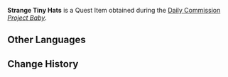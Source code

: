 {{Item Infobox
|id           = 120015
|image        = Item Parcel.png
|type         = Quest Items
|quality      = 
|description  = A pile of strange tiny hats. It is unclear who they were made for...
|source1      = Obtained during ''[[Project Baby]]''
}}
'''Strange Tiny Hats''' is a Quest Item obtained during the [[Commissions|Daily Commission]] ''[[Project Baby]]''.

==Other Languages==
{{Other Languages
|default_hidden = 1
|en      = Strange Tiny Hats
|zhs     = 奇怪的小型帽子
|zhs_rm  = Qíguài de Xiǎoxíng Màozi
|zht     = 奇怪的小型帽子
|zht_rm  = Qíguài de Xiǎoxíng Màozi
|ja      = 小さな変わった帽子
|ja_rm   = Chiisana Kawatta Boushi
|ko      = 이상한 소형 모자
|ko_rm   = Isanghan Sohyeong Moja
|es      = Sombreros diminutos extraños
|fr      = Petits chapeaux étranges
|ru      = Странные шапочки
|th      = หมวกจิ๋วประหลาด
|th_rm   = 
|vi      = Nón Nhỏ Kỳ Lạ
|de      = Seltsame kleine Mützen
|id      = Topi Kecil Aneh
|pt      = Chapéus Pequenos Estranhos
<!--
|zh_tl   = 
|ja_tl   = 
|ko_tl   = 
|es_tl   = 
|fr_tl   = 
|ru_tl   = 
|th_tl   = 
|vi_tl   = 
|de_tl   = 
|id_tl   = 
|pt_tl   = 
-->}}

==Change History==
{{Change History|3.0}}
